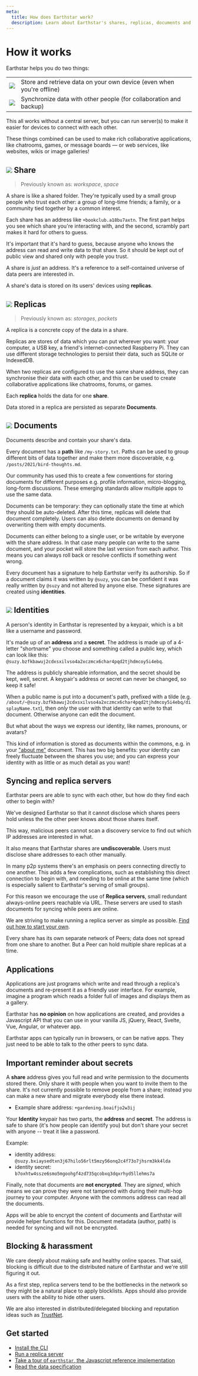```yaml
---
meta:
  title: How does Earthstar work?
  description: Learn about Earthstar's shares, replicas, documents and identities, and how they help you synchronise data in a safe and empowering way.
---
```


# How it works


Earthstar helps you do two things:

<table class="border-2">
  <tbody>
    <tr >
      <td class="border-2 p-2 text-center"><img src="/how-it-works/readwrite.svg" class="h-16 w-18 inline-block"/></td>
      <td class="border-2 p-2">Store and retrieve data on your own device (even when you're offline)</td>
    </tr>
    <tr>
      <td class="border-2 p-2"><img src="/how-it-works/sync.svg" class="h-16 inline-block"/></td>
      <td class="border-2 p-2">Synchronize data with other people (for collaboration and backup)</td>
    </tr>
  </tbody>
</table>

This all works without a central server, but you can run server(s) to make it easier for devices to connect with each other.

These things combined can be used to make rich collaborative applications, like chatrooms, games, or message boards — or web services, like websites, wikis or image galleries!

## <img src="/how-it-works/share.svg" class="inline-block h-7 align-text-top mr-1"/> Share

> Previously known as: *workspace*, *space*

A share is like a shared folder. They're typically used by a small group people who trust each other: a group of long-time friends; a family, or a community tied together by a common interest.

Each share has an address like `+bookclub.a18bu7axtn`. The first part helps you see which share you're interacting with, and the second, scrambly part makes it hard for others to guess.

It's important that it's hard to guess, because anyone who knows the address can read and write data to that share. So it should be kept out of public view and shared only with people you trust.

A share is *just* an address. It's a reference to a self-contained universe of data peers are interested in.

A share's data is stored on its users' devices using **replicas**.

## <img src="/how-it-works/replica.svg" class="inline-block w-7 align-baseline mr-1"/> Replicas

> Previously known as: *storages*, *pockets*

A replica is a concrete copy of the data in a share.

Replicas are stores of data which you can put wherever you want: your computer, a USB key, a friend's internet-connected Raspberry Pi. They can use different storage technologies to persist their data, such as SQLite or IndexedDB.

When two replicas are configured to use the same share address, they can synchronise their data with each other, and this can be used to create collaborative applications like chatrooms, forums, or games.

Each **replica** holds the data for one **share**.

Data stored in a replica are persisted as separate **Documents**.

## <img src="/how-it-works/doc.svg" class="inline-block h-7 align-text-top mr-1"/> Documents

Documents describe and contain your share's data.

Every document has a **path** like `/my-story.txt`. Paths can be used to group different bits of data together and make them more discoverable, e.g. `/posts/2021/bird-thoughts.md`.

Our community has used this to create a few conventions for storing documents for different purposes e.g. profile information, micro-blogging, long-form discussions. These emerging standards allow multiple apps to use the same data.

Documents can be temporary: they can optionally state the time at which they should be auto-deleted. After this time, replicas will delete that document completely. Users can also delete documents on demand by overwriting them with empty documents.

Documents can either belong to a single user, or be writable by everyone with the share address. In that case many people can write to the same document, and your pocket will store the last version from each author. This means you can always roll back or resolve conflicts if something went wrong.

Every document has a signature to help Earthstar verify its authorship. So if a document claims it was written by `@suzy`, you can be confident it was really written by `@suzy` and not altered by anyone else. These signatures are created using **identities**.

## <img src="/how-it-works/identity.svg" class="inline-block h-8 align-text-top mr-1"/> Identities

A person's identity in Earthstar is represented by a keypair, which is a bit like a username and password.

It's made up of an **address** and a **secret**. The address is made up of a 4-letter "shortname" you choose and something called a public key, which can look like this: `@suzy.bzfkbawuj2cdxsxilvso4a2xczmcx6char4pqd2tjhdmcoy5i4ebq`.

The address is publicly shareable information, and the secret should be kept, well, secret. A keypair's address or secret can never be changed, so keep it safe!

When a public name is put into a document's path, prefixed with a tilde (e.g. `/about/~@suzy.bzfkbawuj2cdxsxilvso4a2xczmcx6char4pqd2tjhdmcoy5i4ebq/displayName.txt`), then _only_ the user with that identity can write to that document.  Otherwise anyone can edit the document.

But what about the ways we express our identity, like names, pronouns, or avatars?

This kind of information is stored as documents within the commons, e.g. in your ["about me"](https://github.com/earthstar-project/earthstar/wiki/Standard-paths-and-data-formats-used-by-apps#about-author-profile-info) document. This has two big benefits: your identity can freely fluctuate between the shares you use; and you can express your identity with as little or as much detail as you want!

## Syncing and replica servers

Earthstar peers are able to sync with each other, but how do they find each other to begin with?

We've designed Earthstar so that it cannot disclose which shares peers hold unless the the other peer knows about those shares itself.

This way, malicious peers cannot scan a discovery service to find out which IP addresses are interested in what.

It also means that Earthstar shares are **undiscoverable**. Users must disclose share addresses to each other manually.

In many p2p systems there's an emphasis on peers connecting directly to one another. This adds a few complications, such as establishing this direct connection to begin with, and needing to be online at the same time (which is especially salient to Earthstar's serving of small groups).

For this reason we encourage the use of **Replica servers**, small redundant always-online peers reachable via URL. These servers are used to stash documents for syncing while peers are online.

We are striving to make running a replica server as simple as possible. [Find out how to start your own](/get-started/replica-server).

Every share has its own separate network of Peers; data does not spread from one share to another. But a Peer can hold multiple share replicas at a time.


## Applications

Applications are just programs which write and read through a replica's documents and re-present it as a friendly user interface. For example, imagine a program which reads a folder full of images and displays them as a gallery.

Earthstar has **no opinion** on how applications are created, and provides a Javascript API that you can use in your vanilla JS, jQuery, React, Svelte, Vue, Angular, or whatever app.

Earthstar apps can typically run in browsers, or can be native apps. They just need to be able to talk to the other peers to sync data.


## Important reminder about secrets

A **share** address gives you full read and write permission to the documents stored there.  Only share it with people when you want to invite them to the share. It's not currently possible to remove people from a share; instead you can make a new share and migrate everybody else there instead.

* Example share address: `+gardening.boaifjo2w3ij`

Your **Identity** keypair has two parts, the **address** and **secret**.  The address is safe to share (it's how people can identify you) but don't share your secret with anyone -- treat it like a password.

Example:

* identity address: `@suzy.bxiaysedtxn3j67hilo56rlt5mzy56onq2c4f73o7jhsrm3kk4lda`
* identity secret: `b7oxhtw4ssze6smo5mgoohgf4zd735qcobxq3dqxrhyd5llehms7a`

Finally, note that documents are **not encrypted**.  They are *signed*, which means we can prove they were not tampered with during their multi-hop journey to your computer.  Anyone with the commons address can read all the documents.

Apps will be able to encrypt the content of documents and Earthstar will provide helper functions for this.  Document metadata (author, path) is needed for syncing and will not be encrypted.

## Blocking & harassment

We care deeply about making safe and healthy online spaces. That said, blocking is difficult due to the distributed nature of Earthstar and we're still figuring it out.

As a first step, replica servers tend to be the bottlenecks in the network so they might be a natural place to apply blocklists. Apps should also provide users with the ability to hide other users.

We are also interested in distributed/delegated blocking and reputation ideas such as [TrustNet](https://cblgh.org/dl/trustnet-cblgh.pdf).

## Get started

- [Install the CLI](/get-started/install-cli)
- [Run a replica server](/get-started/replica-server)
- [Take a tour of `earthstar`, the Javascript reference implementation](/docs/api-tour)
- [Read the data specification](/specs/data-spec)
